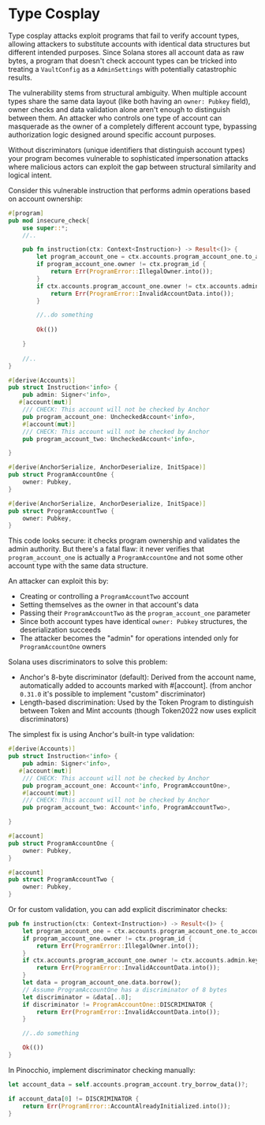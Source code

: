 
# Type Cosplay

Type cosplay attacks exploit programs that fail to verify account types, allowing attackers to substitute accounts with identical data structures but different intended purposes. Since Solana stores all account data as raw bytes, a program that doesn't check account types can be tricked into treating a `VaultConfig` as a `AdminSettings` with potentially catastrophic results.

The vulnerability stems from structural ambiguity. When multiple account types share the same data layout (like both having an `owner: Pubkey` field), owner checks and data validation alone aren't enough to distinguish between them. An attacker who controls one type of account can masquerade as the owner of a completely different account type, bypassing authorization logic designed around specific account purposes.

Without discriminators (unique identifiers that distinguish account types) your program becomes vulnerable to sophisticated impersonation attacks where malicious actors can exploit the gap between structural similarity and logical intent.

<ArticleSection name="Anchor" id="anchor" level="h2" />

Consider this vulnerable instruction that performs admin operations based on account ownership:

```rust
#[program]
pub mod insecure_check{
    use super::*;
    //..

    pub fn instruction(ctx: Context<Instruction>) -> Result<()> {
        let program_account_one = ctx.accounts.program_account_one.to_account_info();
        if program_account_one.owner != ctx.program_id {
            return Err(ProgramError::IllegalOwner.into());
        }
        if ctx.accounts.program_account_one.owner != ctx.accounts.admin.key() {
            return Err(ProgramError::InvalidAccountData.into());
        }

        //..do something
    
        Ok(())

    }
        
    //..
}

#[derive(Accounts)]
pub struct Instruction<'info> {
    pub admin: Signer<'info>,
   #[account(mut)]
    /// CHECK: This account will not be checked by Anchor
    pub program_account_one: UncheckedAccount<'info>,
    #[account(mut)]
    /// CHECK: This account will not be checked by Anchor
    pub program_account_two: UncheckedAccount<'info>,

}

#[derive(AnchorSerialize, AnchorDeserialize, InitSpace)]
pub struct ProgramAccountOne {
    owner: Pubkey,
}

#[derive(AnchorSerialize, AnchorDeserialize, InitSpace)]
pub struct ProgramAccountTwo {
    owner: Pubkey,
}
```

This code looks secure: it checks program ownership and validates the admin authority. But there's a fatal flaw: it never verifies that `program_account_one` is actually a `ProgramAccountOne` and not some other account type with the same data structure.

An attacker can exploit this by:
- Creating or controlling a `ProgramAccountTwo` account
- Setting themselves as the owner in that account's data
- Passing their `ProgramAccountTwo` as the `program_account_one` parameter
- Since both account types have identical `owner: Pubkey` structures, the deserialization succeeds
- The attacker becomes the "admin" for operations intended only for `ProgramAccountOne` owners

Solana uses discriminators to solve this problem:
- Anchor's 8-byte discriminator (default): Derived from the account name, automatically added to accounts marked with #[account]. (from anchor `0.31.0` it's possible to implement "custom" discriminator)
- Length-based discrimination: Used by the Token Program to distinguish between Token and Mint accounts (though Token2022 now uses explicit discriminators)

The simplest fix is using Anchor's built-in type validation:

```rust
#[derive(Accounts)]
pub struct Instruction<'info> {
    pub admin: Signer<'info>,
   #[account(mut)]
    /// CHECK: This account will not be checked by Anchor
    pub program_account_one: Account<'info, ProgramAccountOne>,
    #[account(mut)]
    /// CHECK: This account will not be checked by Anchor
    pub program_account_two: Account<'info, ProgramAccountTwo>,

}

#[account]
pub struct ProgramAccountOne {
    owner: Pubkey,
}

#[account]
pub struct ProgramAccountTwo {
    owner: Pubkey,
}
```

Or for custom validation, you can add explicit discriminator checks:

```rust
pub fn instruction(ctx: Context<Instruction>) -> Result<()> {
    let program_account_one = ctx.accounts.program_account_one.to_account_info();
    if program_account_one.owner != ctx.program_id {
        return Err(ProgramError::IllegalOwner.into());
    }
    if ctx.accounts.program_account_one.owner != ctx.accounts.admin.key() {
        return Err(ProgramError::InvalidAccountData.into());
    }
    let data = program_account_one.data.borrow();
    // Assume ProgramAccountOne has a discriminator of 8 bytes
    let discriminator = &data[..8];
    if discriminator != ProgramAccountOne::DISCRIMINATOR {
        return Err(ProgramError::InvalidAccountData.into());
    }

    //..do something

    Ok(())
}
```

<ArticleSection name="Pinocchio" id="pinocchio" level="h2" />

In Pinocchio, implement discriminator checking manually:

```rust
let account_data = self.accounts.program_account.try_borrow_data()?;

if account_data[0] != DISCRIMINATOR {
    return Err(ProgramError::AccountAlreadyInitialized.into());
}
```





